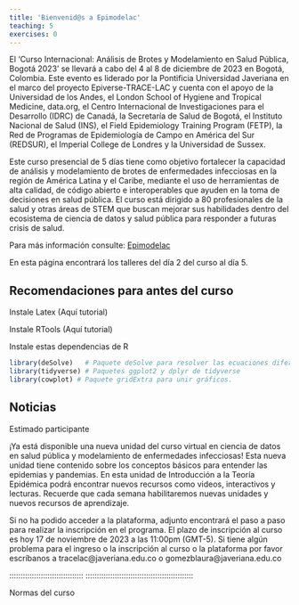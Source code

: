 ```yaml
---
title: 'Bienvenid@s a Epimodelac'
teaching: 5
exercises: 0
---
```


:::::::::::::::::::::::::::::::::::::: questions 


::::::::::::::::::::::::::::::::::::::::::::::::

::::::::::::::::::::::::::::::::::::: objectives


::::::::::::::::::::::::::::::::::::::::::::::::

El ‘Curso Internacional: Análisis de Brotes y Modelamiento en Salud Pública, Bogotá 2023’ se llevará a cabo del 4 al 8 de diciembre de 2023 en Bogotá, Colombia. Este evento es liderado por la Pontificia Universidad Javeriana en el marco del proyecto Epiverse-TRACE-LAC y cuenta con el apoyo de la Universidad de los Andes, el London School of Hygiene and Tropical Medicine, data.org, el Centro Internacional de Investigaciones para el Desarrollo (IDRC) de Canadá, la Secretaría de Salud de Bogotá, el Instituto Nacional de Salud (INS), el Field Epidemiology Training Program (FETP), la Red de Programas de Epidemiología de Campo en América del Sur (REDSUR), el Imperial College de Londres y la Universidad de Sussex. 


Este curso presencial de 5 días tiene como objetivo fortalecer la capacidad de análisis y modelamiento de brotes de enfermedades infecciosas en la región de América Latina y el Caribe, mediante el uso de herramientas de alta calidad, de código abierto e interoperables que ayuden en la toma de decisiones en salud pública. El curso está dirigido a 80 profesionales de la salud y otras áreas de STEM que buscan mejorar sus habilidades dentro del ecosistema de ciencia de datos y salud pública para responder a futuras crisis de salud.

Para más información consulte: [Epimodelac](https://epimodelac.com/)

En esta página encontrará los talleres del día 2 del curso al día 5. 

::::::::::::::::::::::::::::::::::::: Challenge

## Recomendaciones para antes del curso

Instale Latex (Aquí tutorial)

Instale RTools (Aquí tutorial)

Instale estas dependencias de R

```r
library(deSolve)   # Paquete deSolve para resolver las ecuaciones diferenciales
library(tidyverse) # Paquetes ggplot2 y dplyr de tidyverse
library(cowplot) # Paquete gridExtra para unir gráficos.
```

:::::::::::::::::::::::::::::::::


## Noticias

Estimado participante

¡Ya está disponible una nueva unidad del curso virtual en ciencia de datos en salud pública y modelamiento de enfermedades infecciosas! Esta nueva unidad tiene contenido sobre los conceptos básicos para entender las epidemias y pandemias. En esta unidad de Introducción a la Teoría Epidémica podrá encontrar nuevos recursos como videos, interactivos y lecturas. Recuerde que cada semana habilitaremos nuevas unidades y nuevos recursos de aprendizaje. 

Si no ha podido acceder a la plataforma, adjunto encontrará el paso a paso para realizar la inscripción en el programa. El plazo de inscripción al curso es hoy 17 de noviembre de 2023 a las 11:00pm (GMT-5). Si tiene algún problema para el ingreso o la inscripción al curso o la plataforma por favor escríbanos a  tracelac@javeriana.edu.co o gomezblaura@javeriana.edu.co 

:::::::::::::::::::::::::::::::::
::::::::::::::::::::::::::::::::::::::::::::::::





::::::::::::::::::::::::::::::::::::: keypoints 

Normas del curso

::::::::::::::::::::::::::::::::::::::::::::::::

